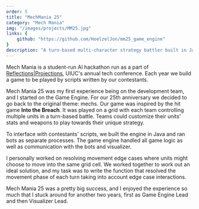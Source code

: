 ```yaml
---
order: 5
title: "MechMania 25"
category: "Mech Mania"
img: "/images/projects/MM25.jpg"
links: {
    github: "https://github.com/HoelzelJon/mm25_game_engine"
}
description: "A turn-based multi-character strategy battler built in Java, and my first Mech Mania game engine."
---
```


Mech Mania is a student-run AI hackathon run as a part of [Reflections|Projections](https://reflectionsprojections.org), UIUC's annual tech conference. Each year we build a game to be played by scripts written by our contestants. 

Mech Mania 25 was my first experience being on the development team, and I started on the Game Engine. For our 25th anniversary we decided to go back to the original theme: mechs. Our game was inspired by the hit game **Into the Breach**. It was played on a grid with each team controlling multiple units in a turn-based battle. Teams could customize their units' stats and weapons to play towards their unique strategy.

To interface with contestants' scripts, we built the engine in Java and ran bots as separate processes. The game engine handled all game logic as well as communication with the bots and visualizer.

I personally worked on resolving movement edge cases where units might choose to move into the same grid cell. We worked together to work out an ideal solution, and my task was to write the function that resolved the movement phase of each turn taking into account edge case interactions.

Mech Mania 25 was a pretty big success, and I enjoyed the experience so much that I stuck around for another two years, first as Game Engine Lead and then Visualizer Lead.